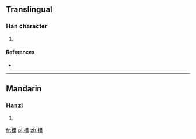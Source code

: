 ==Translingual==

===Han character===
{{Han char|rn=64|rad=手|as=13|sn=16|four=5409<sub>4</sub>|canj=手廿心木 (QTPD)}}

# {{defn|Han|sort=手13}}

====References====
* {{Han ref|kx=0459.160|dkj=12841|dj=0808.120|hdz=31966.120|uh=64DB|ud=25819|bh=E9AC|bd=59820}}

----

==Mandarin==

===Hanzi===
{{cmn-hanzi|pin=[[yè]] ([[ye4]])|wg=yeh<sup>4</sup>}}

# {{defn|Mandarin|sort=手13}}

[[fr:擛]]
[[pl:擛]]
[[zh:擛]]